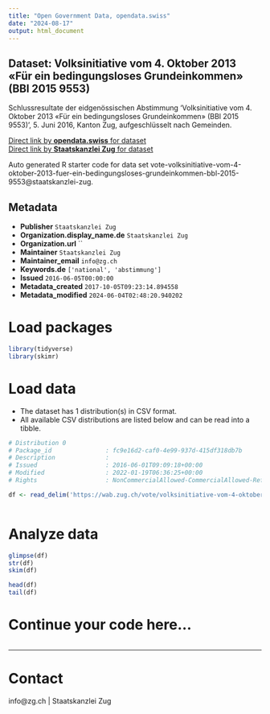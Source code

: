 ```yaml
---
title: "Open Government Data, opendata.swiss"
date: "2024-08-17"
output: html_document
---
```


## Dataset: Volksinitiative vom 4. Oktober 2013 «Für ein bedingungsloses Grundeinkommen» (BBl 2015 9553)

Schlussresultate der eidgenössischen Abstimmung 'Volksinitiative vom 4. Oktober 2013 «Für ein bedingungsloses Grundeinkommen» (BBl 2015 9553)', 5. Juni 2016, Kanton Zug, aufgeschlüsselt nach Gemeinden.

[Direct link by **opendata.swiss** for dataset](https://opendata.swiss/de/dataset/volksinitiative-vom-4-oktober-2013-fur-ein-bedingungsloses-grundeinkommen-bbl-2015-9553)<br>
[Direct link by **Staatskanzlei Zug** for dataset](https://wab.zug.ch/vote/volksinitiative-vom-4-oktober-2013-fuer-ein-bedingungsloses-grundeinkommen-bbl-2015-9553/data)

Auto generated R starter code for data set vote-volksinitiative-vom-4-oktober-2013-fuer-ein-bedingungsloses-grundeinkommen-bbl-2015-9553@staatskanzlei-zug.

## Metadata

- **Publisher** `Staatskanzlei Zug`
- **Organization.display_name.de** `Staatskanzlei Zug`
- **Organization.url** ``
- **Maintainer** `Staatskanzlei Zug`
- **Maintainer_email** `info@zg.ch`
- **Keywords.de** `['national', 'abstimmung']`
- **Issued** `2016-06-05T00:00:00`
- **Metadata_created** `2017-10-05T09:23:14.894558`
- **Metadata_modified** `2024-06-04T02:48:20.940202`


# Load packages

```r

library(tidyverse)
library(skimr)

```

# Load data

-   The dataset has 1 distribution(s) in CSV format.
-   All available CSV distributions are listed below and can be read into a tibble.

```r

# Distribution 0
# Package_id               : fc9e16d2-caf0-4e99-937d-415df318db7b
# Description              : 
# Issued                   : 2016-06-01T09:09:18+00:00
# Modified                 : 2022-01-19T06:36:25+00:00
# Rights                   : NonCommercialAllowed-CommercialAllowed-ReferenceRequired

df <- read_delim('https://wab.zug.ch/vote/volksinitiative-vom-4-oktober-2013-fuer-ein-bedingungsloses-grundeinkommen-bbl-2015-9553/data-csv')



```

# Analyze data

```r

glimpse(df)
str(df)
skim(df)

head(df)
tail(df)

```

# Continue your code here...

```r

```

------------------------------------------------------------------------

# Contact

info@zg.ch | Staatskanzlei Zug
